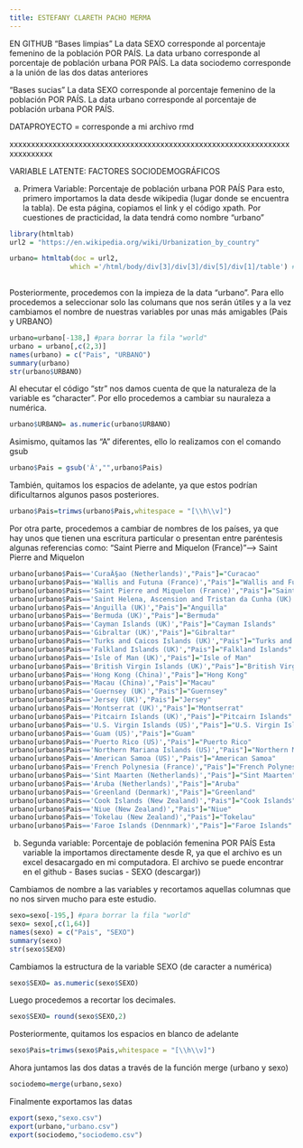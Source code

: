 ---
title: ESTEFANY CLARETH PACHO MERMA
---
EN GITHUB 
"Bases limpias"
La data SEXO corresponde al porcentaje femenino de la población POR PAÍS.
La data urbano corresponde al porcentaje de población urbana POR PAÍS.
La data sociodemo corresponde a la unión de las dos datas anteriores

"Bases sucias"
La data SEXO corresponde al porcentaje femenino de la población POR PAÍS.
La data urbano corresponde al porcentaje de población urbana POR PAÍS.

DATAPROYECTO = corresponde a mi archivo rmd

xxxxxxxxxxxxxxxxxxxxxxxxxxxxxxxxxxxxxxxxxxxxxxxxxxxxxxxxxxxxxxxxxxxxxxxxxxx

VARIABLE LATENTE: FACTORES SOCIODEMOGRÁFICOS

a) Primera Variable: Porcentaje de población urbana POR PAÍS
Para esto, primero importamos la data desde wikipedia (lugar donde se encuentra la tabla). De esta página, copiamos el link y el código xpath. Por cuestiones de practicidad, la data tendrá como nombre "urbano"
```{r}
library(htmltab)
url2 = "https://en.wikipedia.org/wiki/Urbanization_by_country"

urbano= htmltab(doc = url2, 
               which ='/html/body/div[3]/div[3]/div[5]/div[1]/table') #herramientas de desarrollador
              
```

Posteriormente, procedemos con la impieza de la data "urbano".  Para ello procedemos a seleccionar solo las columans que nos serán útiles y a la vez cambiamos el nombre de nuestras variables por unas más amigables (Pais y URBANO)
```{r}
urbano=urbano[-138,] #para borrar la fila "world"
urbano = urbano[,c(2,3)]
names(urbano) = c("Pais", "URBANO")
summary(urbano)
str(urbano$URBANO)
```

Al ehecutar el código "str" nos damos cuenta de que la naturaleza de la variable es "character". Por ello procedemos a cambiar su nauraleza  a numérica. 
```{r}
urbano$URBANO= as.numeric(urbano$URBANO)
```
Asimismo, quitamos las "A" diferentes, ello lo realizamos con el comando gsub
```{r}
urbano$Pais = gsub('Â',"",urbano$Pais)
```

También, quitamos los espacios de adelante, ya que estos podrían dificultarnos algunos pasos posteriores.
```{r}
urbano$Pais=trimws(urbano$Pais,whitespace = "[\\h\\v]")
```

Por otra parte, procedemos a cambiar de nombres de los países, ya que hay unos que tienen una escritura particular o presentan entre paréntesis algunas referencias como: "Saint Pierre and Miquelon (France)"---> Saint Pierre and Miquelon
```{r}
urbano[urbano$Pais=='CuraÃ§ao (Netherlands)',"Pais"]="Curacao"
urbano[urbano$Pais=='Wallis and Futuna (France)',"Pais"]="Wallis and Futuna"
urbano[urbano$Pais=='Saint Pierre and Miquelon (France)',"Pais"]="Saint Pierre and Miquelon"
urbano[urbano$Pais=='Saint Helena, Ascension and Tristan da Cunha (UK)',"Pais"]="SSaint Helena, Ascension and Tristan da Cunha"
urbano[urbano$Pais=='Anguilla (UK)',"Pais"]="Anguilla"
urbano[urbano$Pais=='Bermuda (UK)',"Pais"]="Bermuda"
urbano[urbano$Pais=='Cayman Islands (UK)',"Pais"]="Cayman Islands"
urbano[urbano$Pais=='Gibraltar (UK)',"Pais"]="Gibraltar"
urbano[urbano$Pais=='Turks and Caicos Islands (UK)',"Pais"]="Turks and Caicos Islands"
urbano[urbano$Pais=='Falkland Islands (UK)',"Pais"]="Falkland Islands"
urbano[urbano$Pais=='Isle of Man (UK)',"Pais"]="Isle of Man"
urbano[urbano$Pais=='British Virgin Islands (UK)',"Pais"]="British Virgin Islands"
urbano[urbano$Pais=='Hong Kong (China)',"Pais"]="Hong Kong"
urbano[urbano$Pais=='Macau (China)',"Pais"]="Macau"
urbano[urbano$Pais=='Guernsey (UK)',"Pais"]="Guernsey"
urbano[urbano$Pais=='Jersey (UK)',"Pais"]="Jersey"
urbano[urbano$Pais=='Montserrat (UK)',"Pais"]="Montserrat"
urbano[urbano$Pais=='Pitcairn Islands (UK)',"Pais"]="Pitcairn Islands"
urbano[urbano$Pais=='U.S. Virgin Islands (US)',"Pais"]="U.S. Virgin Islands"
urbano[urbano$Pais=='Guam (US)',"Pais"]="Guam"
urbano[urbano$Pais=='Puerto Rico (US)',"Pais"]="Puerto Rico"
urbano[urbano$Pais=='Northern Mariana Islands (US)',"Pais"]="Northern Mariana Islands"
urbano[urbano$Pais=='American Samoa (US)',"Pais"]="American Samoa"
urbano[urbano$Pais=='French Polynesia (France)',"Pais"]="French Polynesia"
urbano[urbano$Pais=='Sint Maarten (Netherlands)',"Pais"]="Sint Maarten"
urbano[urbano$Pais=='Aruba (Netherlands)',"Pais"]="Aruba"
urbano[urbano$Pais=='Greenland (Denmark)',"Pais"]="Greenland"
urbano[urbano$Pais=='Cook Islands (New Zealand)',"Pais"]="Cook Islands"
urbano[urbano$Pais=='Niue (New Zealand)',"Pais"]="Niue"
urbano[urbano$Pais=='Tokelau (New Zealand)',"Pais"]="Tokelau"
urbano[urbano$Pais=='Faroe Islands (Dennmark)',"Pais"]="Faroe Islands"
```

b) Segunda variable: Porcentaje de población femenina POR PAÍS
Esta variable la importamos directamente desde R, ya que el archivo es un excel desacargado en mi computadora. El archivo se puede encontrar en el github - Bases sucias - SEXO (descargar)) 

Cambiamos de nombre a las variables y recortamos aquellas columnas que no nos sirven mucho para este estudio.
```{r}
sexo=sexo[-195,] #para borrar la fila "world"
sexo= sexo[,c(1,64)]
names(sexo) = c("Pais", "SEXO")
summary(sexo)
str(sexo$SEXO)
```
Cambiamos la estructura de la variable SEXO (de caracter a numérica)
```{r}
sexo$SEXO= as.numeric(sexo$SEXO)
```
Luego procedemos a recortar los decimales.
```{r}
sexo$SEXO= round(sexo$SEXO,2) 
```

Posteriormente, quitamos los espacios en blanco de adelante
```{r}
sexo$Pais=trimws(sexo$Pais,whitespace = "[\\h\\v]")
```

Ahora juntamos las dos datas a través de la función merge (urbano y sexo)
```{r}
sociodemo=merge(urbano,sexo) 

```
Finalmente exportamos las datas 
```{r}
export(sexo,"sexo.csv")
export(urbano,"urbano.csv")
export(sociodemo,"sociodemo.csv")
```
